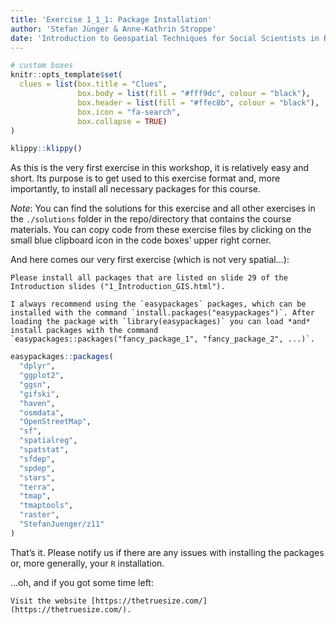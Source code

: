 ```yaml
---
title: 'Exercise 1_1_1: Package Installation'
author: 'Stefan Jünger & Anne-Kathrin Stroppe'
date: 'Introduction to Geospatial Techniques for Social Scientists in R'
---
```


```r
# custom boxes
knitr::opts_template$set(
  clues = list(box.title = "Clues",
               box.body = list(fill = "#fff9dc", colour = "black"),
               box.header = list(fill = "#ffec8b", colour = "black"),
               box.icon = "fa-search",
               box.collapse = TRUE)
)
```

```r
klippy::klippy()
```

As this is the very first exercise in this workshop, it is relatively easy and short. Its purpose is to get used to this exercise format and, more importantly, to install all necessary packages for this course.

*Note*: You can find the solutions for this exercise and all other exercises in the `./solutions` folder in the repo/directory that contains the course materials. You can copy code from these exercise files by clicking on the small blue clipboard icon in the code boxes' upper right corner.

And here comes our very first exercise (which is not very spatial...):

```block
Please install all packages that are listed on slide 29 of the Introduction slides ("1_Introduction_GIS.html").
```

```block
I always recommend using the `easypackages` packages, which can be installed with the command `install.packages("easypackages")`. After loading the package with `library(easypackages)` you can load *and* install packages with the command `easypackages::packages("fancy_package_1", "fancy_package_2", ...)`.
```

```r
easypackages::packages(
  "dplyr",
  "ggplot2",
  "ggsn",
  "gifski",
  "haven",
  "osmdata",
  "OpenStreetMap",
  "sf",
  "spatialreg",
  "spatstat",
  "sfdep",
  "spdep",
  "stars",
  "terra",
  "tmap",
  "tmaptools",
  "raster",
  "StefanJuenger/z11"
) 
```

That's it. Please notify us if there are any issues with installing the packages or, more generally, your `R` installation.

...oh, and if you got some time left:

```block
Visit the website [https://thetruesize.com/](https://thetruesize.com/).
```